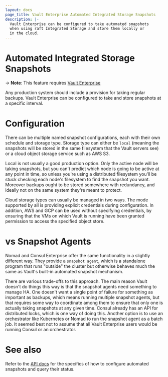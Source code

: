 ```yaml
---
layout: docs
page_title: Vault Enterprise Automated Integrated Storage Snapshots
description: |-
  Vault Enterprise can be configured to take automated snapshots
  when using raft Integrated Storage and store them locally or
  in the cloud.
---
```


# Automated Integrated Storage Snapshots

-> **Note**: This feature requires [Vault Enterprise](https://www.hashicorp.com/products/vault/)

Any production system should include a provision for taking regular backups.
Vault Enterprise can be configured to take and store snapshots at a specific
interval.

# Configuration

There can be multiple named snapshot configurations, each with their own schedule
and storage type. Storage type can either be `local` (meaning the snapshots will
be stored in the same filesystem that the Vault servers see) or a cloud object
storage service such as AWS S3.

Local is not usually a good production option. Only the active node will be
taking snapshots, but you can't predict which node is going to be active at
any point in time, so unless you're using a distributed filesystem you'll
be stuck checking each node's filesystem to find the snapshot you want. Moreover
backups ought to be stored somewhere with redundancy, and ideally not on the
same system they're meant to protect.

Cloud storage types can usually be managed in two ways. The mode supported by
all is providing explicit credentials during configuration. In addition, AWS
and GCP can be used without specifying credentials, by ensuring that the VMs on
which Vault is running have been granted permission to access the specified
object store.

# vs Snapshot Agents

Nomad and Consul Enterprise offer the same functionality in a slightly different way.
They provide a `snapshot agent`, which is a standalone program that runs
"outside" the cluster but otherwise behaves much the same as Vault's built-in
automated snapshot mechanism.

There are various trade-offs to this approach. The main reason Vault doesn't
do things this way is that the snapshot agents need something to manage HA.
One doesn't want a single point of failure for something as important
as backups, which means running multiple snapshot agents, but that requires some
way to coordinate among them to ensure that only one is actually taking snapshots
at any given time. Consul already has an API for distributed locks, which is
one way of doing this. Another option is to use an orchestrator like Kubernetes
or Nomad to run the snapshot agent as a batch job. It seemed best not to assume
that all Vault Enterprise users would be running Consul or an orchestrator.

# See also

Refer to the [API docs](/vault/api-docs/system/storage/raftautosnapshots) for the specifics
of how to configure automated snapshots and query their status.

